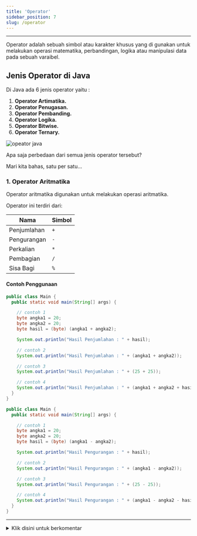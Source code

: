 ```yaml
---
title: 'Operator'
sidebar_position: 7
slug: /operator
---
```


<hr />

Operator adalah sebuah simbol atau karakter khusus  yang di gunakan untuk melakukan operasi matematika, perbandingan, logika atau manipulasi data pada sebuah varaibel.

## Jenis Operator di Java

Di Java ada 6 jenis operator yaitu : 

  1. **Operator Artimatika.**
  2. **Operator Penugasan.**
  3. **Operator Pembanding.**
  4. **Operator Logika.**
  5. **Operator Bitwise.**
  6. **Operator Ternary.**

![opeator java](/img/java/operator.png)

Apa saja perbedaan dari semua jenis operator tersebut?

Mari kita bahas, satu per satu…

### 1. Operator Aritmatika

Operator aritmatika digunakan untuk melakukan operasi aritmatika.

Operator ini terdiri dari:

| **Nama**        | **Simbol** |
|-------------|--------|
| Penjumlahan | `+`    |
| Pengurangan | `-`    |
| Perkalian   | `*`    |
| Pembagian   | `/`    |
| Sisa Bagi   | `%`    | 

#### Contoh Penggunaan

<Tabs>
<TabItem value="+">

```java
public class Main {
  public static void main(String[] args) {

    // contoh 1
    byte angka1 = 20;
    byte angka2 = 20;
    byte hasil = (byte) (angka1 + angka2);

    System.out.println("Hasil Penjumlahan : " + hasil);

    // contoh 2
    System.out.println("Hasil Penjumlahan : " + (angka1 + angka2));

    // contoh 3
    System.out.println("Hasil Penjumlahan : " + (25 + 25));

    // contoh 4
    System.out.println("Hasil Penjumlahan : " + (angka1 + angka2 + hasil + 25));
  }
}
```

</TabItem>
<TabItem value="-">

```java
public class Main {
  public static void main(String[] args) {

    // contoh 1
    byte angka1 = 20;
    byte angka2 = 20;
    byte hasil = (byte) (angka1 - angka2);

    System.out.println("Hasil Pengurangan : " + hasil);

    // contoh 2
    System.out.println("Hasil Pengurangan : " + (angka1 - angka2));

    // contoh 3
    System.out.println("Hasil Pengurangan : " + (25 - 25));

    // contoh 4
    System.out.println("Hasil Pengurangan : " + (angka1 - angka2 - hasil - 25));
  }
}
```

</TabItem>
</Tabs>




<hr />
<details>
<summary id="sinal">Klik disini untuk berkomentar</summary>
<comentar />
</details>